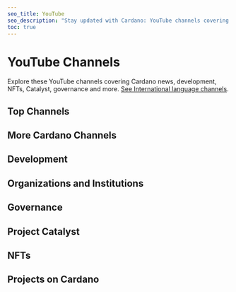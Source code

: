 ```yaml
---
seo_title: YouTube
seo_description: "Stay updated with Cardano: YouTube channels covering news, NFTs, podcasts, development, projects, Catalyst, Governance, and more."
toc: true
---
```



# YouTube Channels

Explore these YouTube channels covering Cardano news, development, NFTs, Catalyst, governance and more. [See International language channels](./youtube_international).

## Top Channels

<DefaultDataTable projects={builders} filterBy="top_youtube" />

<DefaultDataTable projects={youtube_channels} filterBy="top" />

## More Cardano Channels

<DefaultDataTable projects={builders} filterBy="general_youtube" />

<DefaultDataTable projects={youtube_channels} filterBy="general" />

## Development

<DefaultDataTable projects={builders} filterBy="development_youtube" />

<DefaultDataTable projects={youtube_channels} filterBy="development" />

## Organizations and Institutions

<DefaultDataTable projects={builders} filterBy="organization_youtube" />

<DefaultDataTable projects={youtube_channels} filterBy="organization" />

## Governance

<DefaultDataTable projects={youtube_channels} filterBy="governance" />

## Project Catalyst

<DefaultDataTable projects={youtube_channels} filterBy="catalyst" />

## NFTs

<DefaultDataTable projects={youtube_channels} filterBy="nft" />

## Projects on Cardano

<DefaultDataTable projects={youtube_channels} filterBy="project" />
